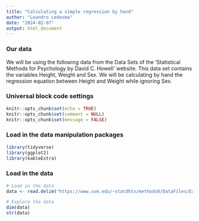 ```yaml
---
title: "Calculating a simple regression by hand"
author: "Leandro Ledesma"
date: "2024-02-07"
output: html_document
---
```


### Our data

We will be using the following data from the Data Sets of the 'Statistical Methods for Psychology by David C. Howell' website. This data set contains the variables Height, Weight and Sex. We will be calculating by hand the regression equation between Height and Weight while ignoring Sex.

### Universal block code settings

```r
knitr::opts_chunk$set(echo = TRUE)
knitr::opts_chunk$set(comment = NULL)
knitr::opts_chunk$set(message = FALSE)
```

### Load in the data manipulation packages

```r
library(tidyverse)
library(ggplot2)
library(kableExtra)

```

### Load in the data

```r
# Load in the data
data <- read.delim("https://www.uvm.edu/~statdhtx/methods8/DataFiles/Ex9-31.dat")

# Explore the data
dim(data)
str(data)

```


